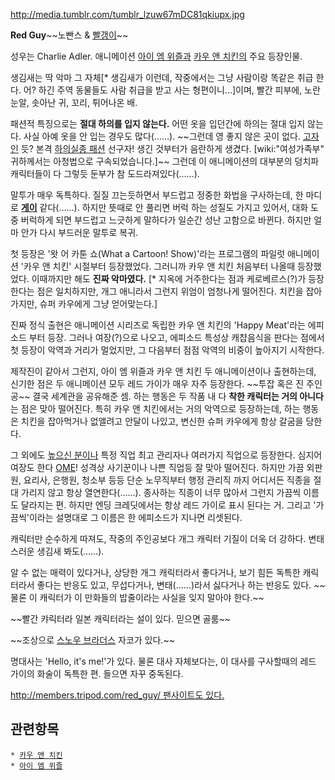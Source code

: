 http://media.tumblr.com/tumblr_lzuw67mDC81qkiupx.jpg

'''Red Guy'''~~노빤스 & [[빨갱이]]~~

성우는 Charlie Adler. 애니메이션 [[아이 엠 위즐]]과 [[카우 앤 치킨]]의 주요 등장인물.

생김새는 딱 악마 그 자체[* 생김새가 이런데, 작중에서는 그냥 사람이랑 똑같은 취급 한다. 어? 하긴 주역 동물들도 사람 취급을 받고 사는 형편이니...]이며, 빨간 피부에, 노란 눈알, 솟아난 귀, 꼬리, 튀어나온 배. 

패션적 특징으로는 '''절대 하의를 입지 않는다.''' 어떤 옷을 입던간에 하의는 절대 입지 않는다. 사실 아예 옷을 안 입는 경우도 많다(……). ~~그런데 영 좋지 않은 곳이 없다. [[고자]]인 듯? 본격 [[하의실종 패션]] 선구자! 생긴 것부터가 음란하게 생겼다. [wiki:"여성가족부" 귀하께서는 아청법으로 구속되었습니다.]~~ 그런데 이 애니메이션의 대부분의 덩치파 캐릭터들이 다 그렇듯 둔부가 참 도드라져있다(……).

말투가 매우 독특하다. 질질 끄는듯하면서 부드럽고 정중한 화법을 구사하는데, 한 마디로 '''[[게이]]''' 같다(……). 하지만 뜻때로 안 풀리면 버럭 하는 성질도 가지고 있어서, 대화 도중 버럭하게 되면 부드럽고 느긋하게 말하다가 일순간 성난 고함으로 바뀐다. 하지만 얼마 안가 다시 부드러운 말투로 복귀.

첫 등장은 '왓 어 카툰 쇼(What a Cartoon! Show)'라는 프로그램의 파일럿 애니메이션 '카우 앤 치킨' 시절부터 등장했었다. 그러니까 카우 앤 치킨 처음부터 나올때 등장했었다. 이때까지만 해도 '''진짜 악마였다.''' [* 지옥에 거주한다는 점과 케로베르스(?)가 등장한다는 점은 일치하지만, 개그 애니라서 그런지 위엄이 엄청나게 떨어진다. 치킨을 잡아가지만, 슈퍼 카우에게 그냥 얻어맞는다.]

진짜 정식 출현은 애니메이션 시리즈로 독립한 카우 앤 치킨의 'Happy Meat'라는 에피소드 부터 등장. 그러나 여장(?)으로 나오고, 에피소드 특성상 캐챱음식을 판다는 점에서 첫 등장이 악역과 거리가 멀었지만, 그 다음부터 점점 악역의 비중이 높아지기 시작한다.

제작진이 같아서 그런지, 아이 엠 위즐과 카우 앤 치킨 두 애니메이션이나 출현하는데, 신기한 점은 두 애니메이션 모두 레드 가이가 매우 자주 등장한다. ~~투잡 혹은 진 주인공~~ 결국 세계관을 공유해준 셈. 하는 행동은 두 작품 내 다 '''착한 캐릭터는 거의 아니다'''는 점은 맞아 떨어진다. 특히 카우 앤 치킨에서는 거의 악역으로 등장하는데, 하는 행동은 치킨을 잡아먹거나 없앨려고 안달이 나있고, 변신한 슈퍼 카우에게 항상 갈굼을 당한다. 

그 외에도 [[높으신 분]]이나 특정 직업 최고 관리자나 여러가지 직업으로 등장한다. 심지어 여장도 한다 [[OME]]! 성격상 사기꾼이나 나쁜 직업등 잘 맞아 떨어진다. 하지만 가끔 외판원, 요리사, 은행원, 청소부 등등 단순 노무직부터 행정 관리직 까지 어디서든 직종을 절대 가리지 않고 항상 열연한다(……). 종사하는 직종이 너무 많아서 그런지 가끔씩 이름도 달라지는 편. 하지만 엔딩 크레딧에서는 항상 레드 가이로 표시 된다는 거. 그리고 '가끔씩'이라는 설명대로 그 이름은 한 에피소드가 지나면 리셋된다.

캐릭터만 순수하게 따져도, 작중의 주인공보다 개그 캐릭터 기질이 더욱 더 강하다. 변태스러운 생김새 봐도(……). 

알 수 없는 매력이 있다거나, 상당한 개그 캐릭터라서 좋다거나, 보기 힘든 독특한 캐릭터라서 좋다는 반응도 있고, 무섭다거나, 변태(……)라서 싫다거나 하는 반응도 있다. ~~물론 이 캐릭터가 이 만화들의 밥줄이라는 사실을 잊지 말아야 한다.~~

~~빨간 캬릭터라 일본 캐릭터라는 설이 있다. 믿으면 골룸~~

~~조상으로 [[스노우 브라더스]] 자코가 있다.~~

명대사는 'Hello, it's me!'가 있다. 물론 대사 자체보다는, 이 대사를 구사할때의 레드 가이의 화술이 독특한 편. 들으면 자꾸 중독된다.

[[http://members.tripod.com/red_guy/ 팬사이트도 있다.]]

== 관련항목 ==
 * [[카우 앤 치킨]]
 * [[아이 엠 위즐]]
